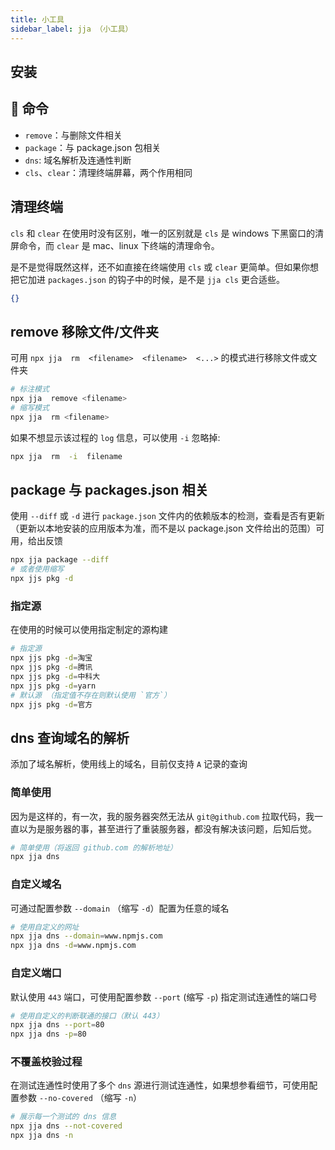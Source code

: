 ```yaml
---
title: 小工具
sidebar_label: jja （小工具）
---
```


<PackageInfo packageName="jja" />

## 安装

<InstallInfo name="jja" />

## 📖 命令

- `remove`：与删除文件相关
- `package`：与 package.json 包相关
- `dns`: 域名解析及连通性判断
- `cls`、`clear`：清理终端屏幕，两个作用相同

## 清理终端

`cls` 和 `clear` 在使用时没有区别，唯一的区别就是 `cls` 是 windows 下黑窗口的清屏命令，而 `clear` 是 mac、linux 下终端的清理命令。

是不是觉得既然这样，还不如直接在终端使用 `cls` 或 `clear` 更简单。但如果你想把它加进 `packages.json` 的钩子中的时候，是不是 `jja cls` 更合适些。

```json
{}
```

## remove 移除文件/文件夹

可用 `npx jja  rm  <filename>  <filename>  <...>` 的模式进行移除文件或文件夹

```bash
# 标注模式
npx jja  remove <filename>
# 缩写模式
npx jja  rm <filename>
```

如果不想显示该过程的 `log` 信息，可以使用 `-i` 忽略掉:

```bash
npx jja  rm  -i  filename
```

## package 与 packages.json 相关

使用 `--diff` 或 `-d` 进行 `package.json` 文件内的依赖版本的检测，查看是否有更新（更新以本地安装的应用版本为准，而不是以 package.json 文件给出的范围）可用，给出反馈

```bash
npx jja package --diff
# 或者使用缩写
npx jjs pkg -d

```

### 指定源

在使用的时候可以使用指定制定的源构建

```bash
# 指定源
npx jjs pkg -d=淘宝
npx jjs pkg -d=腾讯
npx jjs pkg -d=中科大
npx jjs pkg -d=yarn
# 默认源 （指定值不存在则默认使用 `官方`）
npx jjs pkg -d=官方
```

## dns 查询域名的解析

添加了域名解析，使用线上的域名，目前仅支持 `A` 记录的查询

### 简单使用

因为是这样的，有一次，我的服务器突然无法从 `git@github.com` 拉取代码，我一直以为是服务器的事，甚至进行了重装服务器，都没有解决该问题，后知后觉。

```bash
# 简单使用（将返回 github.com 的解析地址）
npx jja dns
```

### 自定义域名

可通过配置参数 `--domain` （缩写 `-d`）配置为任意的域名

```bash
# 使用自定义的网址
npx jja dns --domain=www.npmjs.com
npx jja dns -d=www.npmjs.com
```

### 自定义端口

默认使用 `443` 端口，可使用配置参数 `--port` (缩写 `-p`) 指定测试连通性的端口号

```bash
# 使用自定义的判断联通的接口（默认 443）
npx jja dns --port=80
npx jja dns -p=80
```

### 不覆盖校验过程

在测试连通性时使用了多个 `dns` 源进行测试连通性，如果想参看细节，可使用配置参数 `--no-covered` （缩写 `-n`）

```bash
# 展示每一个测试的 dns 信息
npx jja dns --not-covered
npx jja dns -n
```
